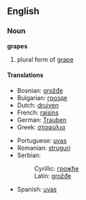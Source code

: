 ==English==
===Noun===
'''grapes''' {{p}}
#plural form of [[grape]]
====Translations====
{{top}}
*Bosnian: [[grožđe#Bosnian|grožđe]] {{n}} {{p}}
*Bulgarian: [[грозде]] {{n}} {{p}}
*Dutch: [[druiven]] {{f}} {{p}}
*French: [[raisins]] {{m}} {{p}}
*German: [[Trauben]] {{f}} {{p}}
*Greek: [[σταφύλια]]
{{mid}}
*Portuguese: [[uvas]] {{f}} {{p}}
*Romanian: [[struguri]] {{m}} {{p}}
*Serbian:
*:Cyrillic: [[грожђе#Serbian|грожђе]] {{n}} {{p}}
*:Latin: [[grožđe#Serbian|grožđe]] {{n}} {{p}}
*Spanish: [[uvas]] {{f}} {{p}}
{{bottom}}